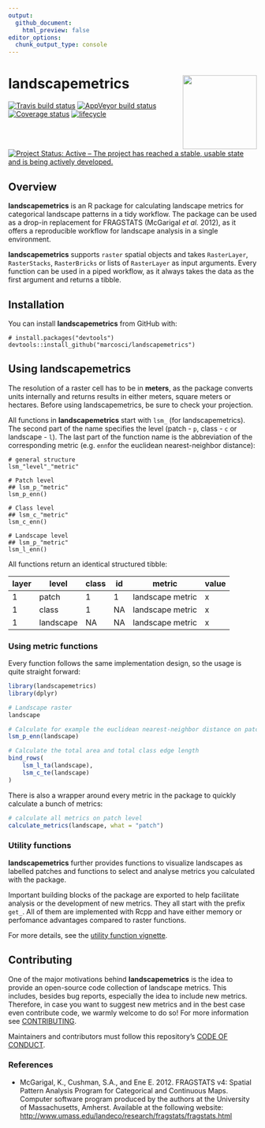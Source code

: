 ```yaml
---
output:
  github_document:
    html_preview: false
editor_options: 
  chunk_output_type: console
---
```


<!-- README.md is generated from README.Rmd. Please edit that file -->

# landscapemetrics <img src="man/figures/logo.png" align="right" width="150" />

[![Travis build
status](https://travis-ci.org/marcosci/landscapemetrics.svg?branch=master)](https://travis-ci.org/marcosci/landscapemetrics)
[![AppVeyor build
status](https://ci.appveyor.com/api/projects/status/github/marcosci/landscapemetrics?branch=master&svg=true)](https://ci.appveyor.com/project/marcosci/landscapemetrics)
[![Coverage
status](https://codecov.io/gh/marcosci/landscapemetrics/branch/master/graph/badge.svg)](https://codecov.io/github/marcosci/landscapemetrics?branch=master)
[![lifecycle](https://img.shields.io/badge/lifecycle-experimental-orange.svg)](https://www.tidyverse.org/lifecycle/#maturing)
[![Project Status: Active – The project has reached a stable, usable
state and is being actively
developed.](http://www.repostatus.org/badges/latest/active.svg)](http://www.repostatus.org/#active)

## Overview

**landscapemetrics** is an R package for calculating landscape metrics
for categorical landscape patterns in a tidy workflow. The package can be
used as a drop-in replacement for FRAGSTATS (McGarigal *et al.* 2012), as it
offers a reproducible workflow for landscape analysis in a single environment.


**landscapemetrics** supports `raster` spatial objects and takes `RasterLayer`,
`RasterStacks`, `RasterBricks` or lists of `RasterLayer` as input
arguments. Every function can be used in a piped workflow, as it always
takes the data as the first argument and returns a tibble. 

## Installation

You can install **landscapemetrics** from GitHub with:

```
# install.packages("devtools")
devtools::install_github("marcosci/landscapemetrics")
```

## Using landscapemetrics

The resolution of a raster cell has to be in **meters**, as the package converts units internally and returns
results in either meters, square meters or hectares. Before using landscapemetrics, be sure to check your projection.

All functions in **landscapemetrics** start with `lsm_` (for landscapemetrics). 
The second part of the name specifies the level (patch - `p`, class - `c` or landscape - `l`).
The last part of the function name is the abbreviation of the corresponding metric 
(e.g. `enn`for the euclidean nearest-neighbor distance):   

```
# general structure
lsm_"level"_"metric"

# Patch level
## lsm_p_"metric"
lsm_p_enn()

# Class level
## lsm_c_"metric"
lsm_c_enn()

# Landscape level
## lsm_p_"metric"
lsm_l_enn()
```

All functions return an identical structured tibble:

<center>
<p style="text-align:center;">

| layer | level     | class | id | metric           | value |
| ----- | --------- | ----- | -- | ---------------- | ----- |
| 1     | patch     | 1     | 1  | landscape metric | x     |
| 1     | class     | 1     | NA | landscape metric | x     |
| 1     | landscape | NA    | NA | landscape metric | x     |

</p>
</center>

### Using metric functions

Every function follows the same implementation design, so the usage is
quite straight forward:

```r
library(landscapemetrics)
library(dplyr)

# Landscape raster
landscape

# Calculate for example the euclidean nearest-neighbor distance on patch level
lsm_p_enn(landscape)

# Calculate the total area and total class edge length
bind_rows(
    lsm_l_ta(landscape), 
    lsm_c_te(landscape)
)
```

There is also a wrapper around every metric in the package to quickly calculate
a bunch of metrics:

```r
# calculate all metrics on patch level
calculate_metrics(landscape, what = "patch")
```

### Utility functions

**landscapemetrics** further provides functions to visualize landscapes
as labelled patches and functions to select and analyse metrics you
calculated with the package.

Important building blocks of the package are exported to help facilitate analysis
or the development of new metrics. They all start with the prefix `get_`.
All of them are implemented with Rcpp and have either memory or perfomance advantages
compared to raster functions.

For more details, see the [utility function vignette](https://marcosci.github.io/landscapemetrics/articles/articles/utility.html).

## Contributing

One of the major motivations behind **landscapemetrics** is the idea to
provide an open-source code collection of landscape metrics. This
includes, besides bug reports, especially the idea to include new
metrics. Therefore, in case you want to suggest new metrics and in the
best case even contribute code, we warmly welcome to do so\! For more
information see [CONTRIBUTING](CONTRIBUTING.md).

Maintainers and contributors must follow this repository’s [CODE OF
CONDUCT](CODE_OF_CONDUCT.md).

### References

- McGarigal, K., Cushman, S.A., and Ene E. 2012. FRAGSTATS v4: Spatial Pattern Analysis Program for Categorical and Continuous Maps. Computer software program produced by the authors at the University of Massachusetts, Amherst. Available at the following website: <http://www.umass.edu/landeco/research/fragstats/fragstats.html>
